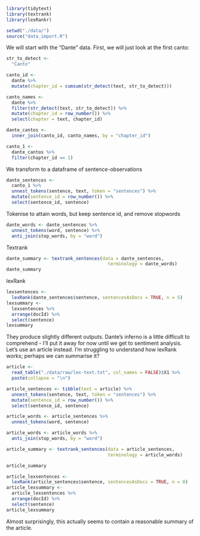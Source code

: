 ```r
library(tidytext)
library(textrank)
library(lexRankr)
```

```r
setwd("./data/")
source("data_import.R")
```

We will start with the "Dante" data. First, we will just look at the first canto:

```r
str_to_detect <-
  "Canto"

canto_id <-
  dante %>%
  mutate(chapter_id = cumsum(str_detect(text, str_to_detect)))

canto_names <-
  dante %>%
  filter(str_detect(text, str_to_detect)) %>%
  mutate(chapter_id = row_number()) %>%
  select(chapter = text, chapter_id)

dante_cantos <-
  inner_join(canto_id, canto_names, by = "chapter_id")

canto_1 <-
  dante_cantos %>%
  filter(chapter_id == 1)
```

We transform to a dataframe of sentence-observations

```r
dante_sentences <-
  canto_1 %>%
  unnest_tokens(sentence, text, token = "sentences") %>%
  mutate(sentence_id = row_number()) %>%
  select(sentence_id, sentence)
```

Tokenise to attain words, but keep sentence id, and remove stopwords

```r
dante_words <- dante_sentences %>%
  unnest_tokens(word, sentence) %>%
  anti_join(stop_words, by = "word")
```

Textrank

```r
dante_summary <- textrank_sentences(data = dante_sentences, 
                                      terminology = dante_words)
dante_summary
```

lexRank

```r
lexsentences <-
  lexRank(dante_sentences$sentence, sentencesAsDocs = TRUE, n = 5)
lexsummary <-
  lexsentences %>%
  arrange(docId) %>%
  select(sentence)
lexsummary
```

They produce slightly different outputs. Dante's inferno is a little difficult to
comprehend - I'll put it away for now until we get to sentiment analysis. Let's
use an article instead. I'm struggling to understand how lexRank works; perhaps we can
summarise it?

```r
article <-
  read_table("./data/raw/lex-text.txt", col_names = FALSE)$X1 %>%
  paste(collapse = "\n")

article_sentences <- tibble(text = article) %>%
  unnest_tokens(sentence, text, token = "sentences") %>%
  mutate(sentence_id = row_number()) %>%
  select(sentence_id, sentence)

article_words <- article_sentences %>%
  unnest_tokens(word, sentence)

article_words <- article_words %>%
  anti_join(stop_words, by = "word")

article_summary <- textrank_sentences(data = article_sentences, 
                                      terminology = article_words)

article_summary
```

```r
article_lexsentences <-
  lexRank(article_sentences$sentence, sentencesAsDocs = TRUE, n = 8)
article_lexsummary <-
  article_lexsentences %>%
  arrange(docId) %>%
  select(sentence)
article_lexsummary
```

Almost surprisingly, this actually seems to contain a reasonable summary of the article.

